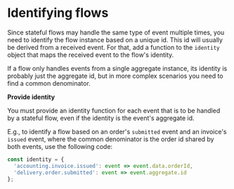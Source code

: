 
# Identifying flows

Since stateful flows may handle the same type of event multiple times, you need to identify the flow instance based on a unique id. This id will usually be derived from a received event. For that, add a function to the `identity` object that maps the received event to the flow's identity.

If a flow only handles events from a single aggregate instance, its identity is probably just the aggregate id, but in more complex scenarios you need to find a common denominator.

<Hint type='warning'>

  **Provide identity**

  You must provide an identity function for each event that is to be handled by a stateful flow, even if the identity is the event's aggregate id.

</Hint>

E.g., to identify a flow based on an order's `submitted` event and an invoice's `issued` event, where the common denominator is the order id shared by both events, use the following code:

```javascript
const identity = {
  'accounting.invoice.issued': event => event.data.orderId,
  'delivery.order.submitted': event => event.aggregate.id
};
```

